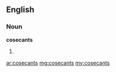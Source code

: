 ==English==

===Noun===
'''cosecants'''

# {{plural of|[[cosecant]]}}

[[ar:cosecants]]
[[mg:cosecants]]
[[my:cosecants]]